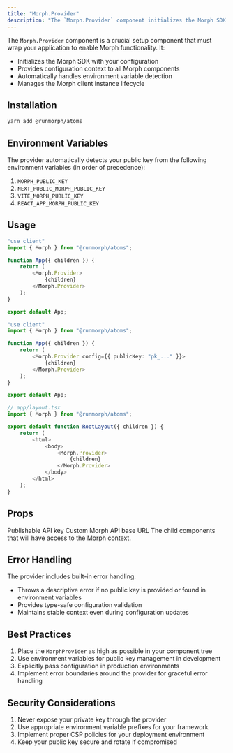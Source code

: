 ```yaml
---
title: "Morph.Provider"
description: "The `Morph.Provider` component initializes the Morph SDK and provides configuration context throughout your application."
---
```


The `Morph.Provider` component is a crucial setup component that must wrap your application to enable Morph functionality. It:

- Initializes the Morph SDK with your configuration
- Provides configuration context to all Morph components
- Automatically handles environment variable detection
- Manages the Morph client instance lifecycle

## Installation

```bash
yarn add @runmorph/atoms
```

## Environment Variables

The provider automatically detects your public key from the following environment variables (in order of precedence):

1. `MORPH_PUBLIC_KEY`
2. `NEXT_PUBLIC_MORPH_PUBLIC_KEY`
3. `VITE_MORPH_PUBLIC_KEY`
4. `REACT_APP_MORPH_PUBLIC_KEY`

## Usage

<CodeGroup>

```typescript Basic.tsx
"use client"
import { Morph } from "@runmorph/atoms";

function App({ children }) {
    return (
        <Morph.Provider>
            {children}
        </Morph.Provider>
    );
}

export default App;
```

```typescript WithExplicitConfig.tsx
"use client"
import { Morph } from "@runmorph/atoms";

function App({ children }) {
    return (
        <Morph.Provider config={{ publicKey: "pk_..." }}>
            {children}
        </Morph.Provider>
    );
}

export default App;
```

```typescript NextJsApp.tsx
// app/layout.tsx
import { Morph } from "@runmorph/atoms";

export default function RootLayout({ children }) {
    return (
        <html>
            <body>
                <Morph.Provider>
                    {children}
                </Morph.Provider>
            </body>
        </html>
    );
}
```

</CodeGroup>

## Props

<ResponseField name="config" type="object">
  <Expandable title="properties">
    <ResponseField name="publicKey" type="string" required>
      Publishable API key
    </ResponseField>
    <ResponseField name="baseUrl" type="string">
      Custom Morph API base URL
    </ResponseField>
  </Expandable>
</ResponseField>

<ParamField path="children" type="ReactNode" required>
  The child components that will have access to the Morph context.
</ParamField>

## Error Handling

The provider includes built-in error handling:

- Throws a descriptive error if no public key is provided or found in environment variables
- Provides type-safe configuration validation
- Maintains stable context even during configuration updates

## Best Practices

1. Place the `MorphProvider` as high as possible in your component tree
2. Use environment variables for public key management in development
3. Explicitly pass configuration in production environments
4. Implement error boundaries around the provider for graceful error handling

## Security Considerations

1. Never expose your private key through the provider
2. Use appropriate environment variable prefixes for your framework
3. Implement proper CSP policies for your deployment environment
4. Keep your public key secure and rotate if compromised
